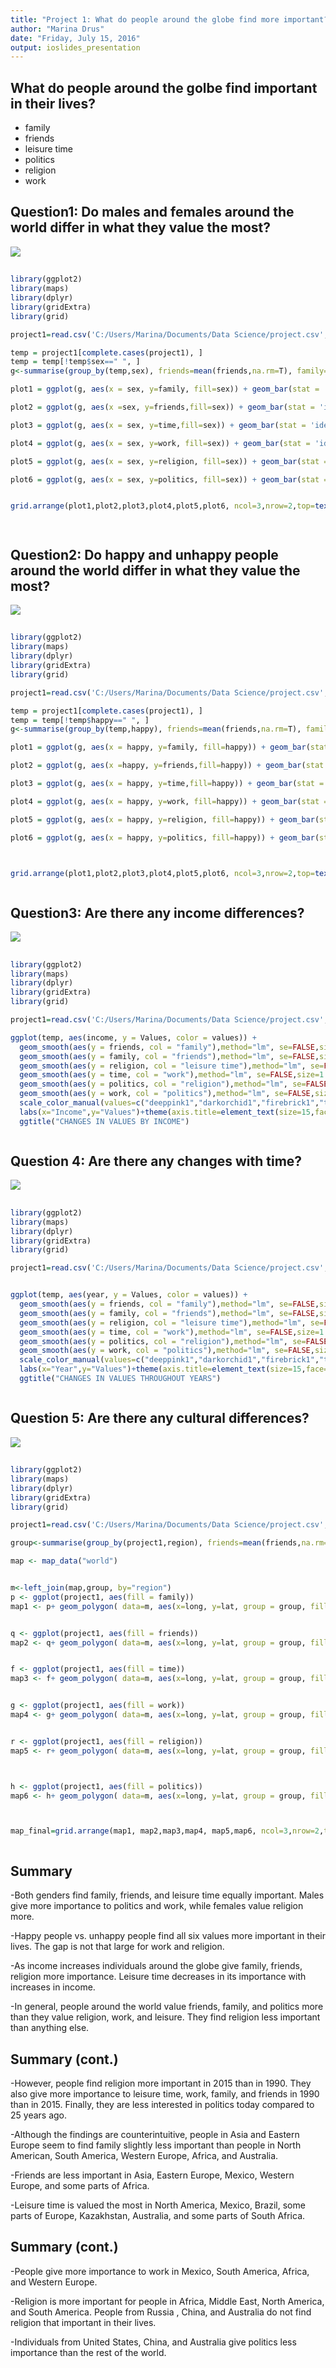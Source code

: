 ---
title: "Project 1: What do people around the globe find more important?"
author: "Marina Drus"
date: "Friday, July 15, 2016"
output: ioslides_presentation
---

## What do people around the golbe find important in their lives?

- family
- friends
- leisure time
- politics
- religion
- work


## Question1: Do males and females around the world differ in what they value the most?

<div class="centered">
![](pic4.png)

## 

```{r echo=FALSE, message=FALSE, warning=FALSE}

library(ggplot2)
library(maps)
library(dplyr)
library(gridExtra)
library(grid)

project1=read.csv('C:/Users/Marina/Documents/Data Science/project.csv',header=TRUE, sep="," )

temp = project1[complete.cases(project1), ]
temp = temp[!temp$sex==" ", ]
g<-summarise(group_by(temp,sex), friends=mean(friends,na.rm=T), family=mean(family, na.rm=T),work=mean(work,na.rm=T),time=mean(time,na.rm=T), politics=mean(politics,na.rm=T), religion=mean(religion,na.rm=T))

plot1 = ggplot(g, aes(x = sex, y=family, fill=sex)) + geom_bar(stat = 'identity',width=.7)+ scale_fill_manual(values=c("violetred1","darkorchid1"),guide = FALSE)+theme(axis.title=element_text(size=15,face="bold"),axis.text.x = element_text(size=12,face="bold"))+labs(x=NULL,y="Family")

plot2 = ggplot(g, aes(x =sex, y=friends,fill=sex)) + geom_bar(stat = 'identity',width=.7)+ scale_fill_manual(values=c("violetred1","darkorchid1"),guide = FALSE)+theme(axis.title=element_text(size=15,face="bold"),axis.text.x = element_text(size=12,face="bold"))+labs(x=NULL,y="Friends")

plot3 = ggplot(g, aes(x = sex, y=time,fill=sex)) + geom_bar(stat = 'identity',width=.7)+ scale_fill_manual(values=c("violetred1","darkorchid1"),guide = FALSE)+theme(axis.title=element_text(size=15,face="bold"),axis.text.x = element_text(size=12,face="bold"))+labs(x=NULL,y="Leisure Time")

plot4 = ggplot(g, aes(x = sex, y=work, fill=sex)) + geom_bar(stat = 'identity',width=.7)+ scale_fill_manual(values=c("violetred1","darkorchid1"),guide = FALSE)+theme(axis.title=element_text(size=15,face="bold"),axis.text.x = element_text(size=12,face="bold"))+labs(x=NULL,y="Work")

plot5 = ggplot(g, aes(x = sex, y=religion, fill=sex)) + geom_bar(stat = 'identity',width=.7)+ scale_fill_manual(values=c("violetred1","darkorchid1"),guide = FALSE)+theme(axis.title=element_text(size=15,face="bold"),axis.text.x = element_text(size=12,face="bold"))+labs(x=NULL,y="Religion")

plot6 = ggplot(g, aes(x = sex, y=politics, fill=sex)) + geom_bar(stat = 'identity',width=.7)+ scale_fill_manual(values=c("violetred1","darkorchid1"), guide = FALSE)+theme(axis.title=element_text(size=15,face="bold"),axis.text.x = element_text(size=12,face="bold"))+labs(x=NULL,y="Politics")


grid.arrange(plot1,plot2,plot3,plot4,plot5,plot6, ncol=3,nrow=2,top=textGrob("VALUES BY GENDER", gp=gpar(fontsize=17,font=2)))




```


## Question2: Do happy and unhappy people around the world differ in what they value the most?

<div class="centered">
![](pic6.png)

## 

```{r echo=FALSE}

library(ggplot2)
library(maps)
library(dplyr)
library(gridExtra)
library(grid)

project1=read.csv('C:/Users/Marina/Documents/Data Science/project.csv',header=TRUE, sep="," )

temp = project1[complete.cases(project1), ]
temp = temp[!temp$happy==" ", ]
g<-summarise(group_by(temp,happy), friends=mean(friends,na.rm=T), family=mean(family, na.rm=T),work=mean(work,na.rm=T),time=mean(time,na.rm=T), politics=mean(politics,na.rm=T), religion=mean(religion,na.rm=T))

plot1 = ggplot(g, aes(x = happy, y=family, fill=happy)) + geom_bar(stat = 'identity',width=.7)+ scale_fill_manual(values=c("orchid1","pink3"),guide = FALSE)+theme(axis.title=element_text(size=15,face="bold"),axis.text.x = element_text(,size=12,face="bold"))+labs(x=NULL,y="Family")

plot2 = ggplot(g, aes(x =happy, y=friends,fill=happy)) + geom_bar(stat = 'identity',width=.7)+ scale_fill_manual(values=c("orchid1","pink3"),guide = FALSE)+theme(axis.title=element_text(size=15,face="bold"),axis.text.x = element_text(size=12,face="bold"))+labs(x=NULL,y="Friends")

plot3 = ggplot(g, aes(x = happy, y=time,fill=happy)) + geom_bar(stat = 'identity',width=.7)+ scale_fill_manual(values=c("orchid1","pink3"),guide = FALSE)+theme(axis.title=element_text(size=15,face="bold"),axis.text.x = element_text(size=12,face="bold"))+labs(x=NULL,y="Leisure Time")

plot4 = ggplot(g, aes(x = happy, y=work, fill=happy)) + geom_bar(stat = 'identity',width=.7)+ scale_fill_manual(values=c("orchid1","pink3"),guide = FALSE)+theme(axis.title=element_text(size=15,face="bold"),axis.text.x = element_text(size=12,face="bold"))+labs(x=NULL,y="Work")

plot5 = ggplot(g, aes(x = happy, y=religion, fill=happy)) + geom_bar(stat = 'identity',width=.7)+ scale_fill_manual(values=c("orchid1","pink3"),guide = FALSE)+theme(axis.title=element_text(size=15,face="bold"),axis.text.x = element_text(size=12,face="bold"))+labs(x=NULL,y="Religion")

plot6 = ggplot(g, aes(x = happy, y=politics, fill=happy)) + geom_bar(stat = 'identity',width=.7)+ scale_fill_manual(values=c("orchid1","pink3"), guide = FALSE)+theme(axis.title=element_text(size=15,face="bold"),axis.text.x = element_text(size=12,face="bold"))+labs(x=NULL,y="Politics")



grid.arrange(plot1,plot2,plot3,plot4,plot5,plot6, ncol=3,nrow=2,top=textGrob("VALUES BY HAPPINESS", gp=gpar(fontsize=17,font=2)))



```

## Question3: Are there any income differences?

<div class="centered">
![](pic2.png)

## 

```{r echo=FALSE}

library(ggplot2)
library(maps)
library(dplyr)
library(gridExtra)
library(grid)

project1=read.csv('C:/Users/Marina/Documents/Data Science/project.csv',header=TRUE, sep="," )

ggplot(temp, aes(income, y = Values, color = values)) + 
  geom_smooth(aes(y = friends, col = "family"),method="lm", se=FALSE,size=1.2)+
  geom_smooth(aes(y = family, col = "friends"),method="lm", se=FALSE,size=1.2)+
  geom_smooth(aes(y = religion, col = "leisure time"),method="lm", se=FALSE,size=1.2)+
  geom_smooth(aes(y = time, col = "work"),method="lm", se=FALSE,size=1.2)+
  geom_smooth(aes(y = politics, col = "religion"),method="lm", se=FALSE,size=1.2)+
  geom_smooth(aes(y = work, col = "politics"),method="lm", se=FALSE,size=1.2)+
  scale_color_manual(values=c("deeppink1","darkorchid1","firebrick1","turquoise1","chartreuse1","dodgerblue1"))+
  labs(x="Income",y="Values")+theme(axis.title=element_text(size=15,face="bold"),legend.text=element_text(size=12),legend.title=element_text(size=14,face="bold"),plot.title = element_text(size = 15, face = "bold"))+
  ggtitle("CHANGES IN VALUES BY INCOME")



```

## Question 4: Are there any changes with time?

<div class="centered">
![](pic7.png)

##

```{r echo=FALSE}

library(ggplot2)
library(maps)
library(dplyr)
library(gridExtra)
library(grid)

project1=read.csv('C:/Users/Marina/Documents/Data Science/project.csv',header=TRUE, sep="," )


ggplot(temp, aes(year, y = Values, color = values)) + 
  geom_smooth(aes(y = friends, col = "family"),method="lm", se=FALSE,size=1.2)+
  geom_smooth(aes(y = family, col = "friends"),method="lm", se=FALSE,size=1.2)+
  geom_smooth(aes(y = religion, col = "leisure time"),method="lm", se=FALSE,size=1.2)+
  geom_smooth(aes(y = time, col = "work"),method="lm", se=FALSE,size=1.2)+
  geom_smooth(aes(y = politics, col = "religion"),method="lm", se=FALSE,size=1.2)+
  geom_smooth(aes(y = work, col = "politics"),method="lm", se=FALSE,size=1.2)+
  scale_color_manual(values=c("deeppink1","darkorchid1","firebrick1","turquoise1","chartreuse1","dodgerblue1"))+
  labs(x="Year",y="Values")+theme(axis.title=element_text(size=15,face="bold"),legend.text=element_text(size=12),legend.title=element_text(size=14,face="bold"),plot.title = element_text(size = 15, face = "bold"))+
  ggtitle("CHANGES IN VALUES THROUGHOUT YEARS")



```


## Question 5: Are there any cultural differences? 

<div class="centered">
![](pic1.png)

##

```{r echo=FALSE,message=FALSE, warning=FALSE}

library(ggplot2)
library(maps)
library(dplyr)
library(gridExtra)
library(grid)

project1=read.csv('C:/Users/Marina/Documents/Data Science/project.csv',header=TRUE, sep="," )

group<-summarise(group_by(project1,region), friends=mean(friends,na.rm=T), family=mean(family, na.rm=T),work=mean(work,na.rm=T),time=mean(time,na.rm=T), politics=mean(politics,na.rm=T), religion=mean(religion,na.rm=T))

map <- map_data("world")


m<-left_join(map,group, by="region")
p <- ggplot(project1, aes(fill = family))
map1 <- p+ geom_polygon( data=m, aes(x=long, y=lat, group = group, fill=family),colour="grey0")+scale_fill_gradient(name="FAMILY",low = "white", high ="deeppink1", space = "Lab",na.value = "grey98", guide = "colorbar")+theme(legend.position="top",legend.key.size = unit(.4, "cm"),legend.title=element_text(size=12))


q <- ggplot(project1, aes(fill = friends))
map2 <- q+ geom_polygon( data=m, aes(x=long, y=lat, group = group, fill=friends),colour="grey0")+scale_fill_gradient(name="FRIENDS", low = "white", high ="darkorchid1", space = "Lab",na.value = "grey98", guide = "colorbar")+theme(legend.position="top",legend.key.size = unit(.4, "cm"),legend.title=element_text(size=12))


f <- ggplot(project1, aes(fill = time))
map3 <- f+ geom_polygon( data=m, aes(x=long, y=lat, group = group, fill=time),colour="grey0")+scale_fill_gradient(name="LEISURE TIME",low = "white", high ="firebrick1", space = "Lab",na.value = "grey98", guide = "colorbar")+theme(legend.position="top",legend.key.size = unit(.4, "cm"),legend.title=element_text(size=12))


g <- ggplot(project1, aes(fill = work))
map4 <- g+ geom_polygon( data=m, aes(x=long, y=lat, group = group, fill=work),colour="grey0")+scale_fill_gradient(name="WORK",low = "white", high ="turquoise1", space = "Lab",na.value = "grey98", guide = "colorbar")+theme(legend.position="bottom")+theme(legend.position="top",legend.key.size = unit(.4, "cm"),legend.title=element_text(size=12))


r <- ggplot(project1, aes(fill = religion))
map5 <- r+ geom_polygon( data=m, aes(x=long, y=lat, group = group, fill=religion),colour="grey0")+scale_fill_gradient(name="RELIGION",low = "white", high ="chartreuse1", space = "Lab",na.value = "grey98", guide = "colorbar")+theme(legend.position="top",legend.key.size = unit(.4, "cm"),legend.title=element_text(size=12))



h <- ggplot(project1, aes(fill = politics))
map6 <- h+ geom_polygon( data=m, aes(x=long, y=lat, group = group, fill=politics),colour="grey0")+scale_fill_gradient(name="POLITICS",low = "white", high ="dodgerblue1", space = "Lab",na.value = "grey98", guide = "colorbar")+theme(legend.position="top",legend.key.size = unit(.4, "cm"),legend.title=element_text(size=12))



map_final=grid.arrange(map1, map2,map3,map4, map5,map6, ncol=3,nrow=2,top=textGrob("VALUES AROUND THE GLOB", gp=gpar(fontsize=17,font=2)))



```

## Summary

-Both genders find family, friends, and leisure time equally important. Males give more importance to politics and work, while females value religion more. 

-Happy people vs. unhappy people find all six values more important in their lives. The gap is not that large for work and religion. 

-As income increases individuals around the globe give family, friends, religion more importance. Leisure time decreases in its importance with increases in income. 

-In general, people around the world value friends, family, and politics more than they value religion, work, and leisure. They find religion less important than anything else. 


## Summary (cont.)

-However, people find religion more important in 2015 than in 1990. They also give more importance to leisure time, work, family, and friends in 1990 than in 2015. Finally, they are less interested in politics today compared to 25 years ago.

-Although the findings are counterintuitive, people in Asia and Eastern Europe seem to find family slightly less important than people in North American, South America, Western Europe, Africa, and Australia. 

-Friends are less important in Asia, Eastern Europe, Mexico, Western Europe, and some parts of Africa.

-Leisure time is valued the most in North America, Mexico, Brazil, some parts of Europe, Kazakhstan, Australia, and some parts of South Africa. 

## Summary (cont.)

-People give more importance to work in Mexico, South America, Africa, and Western Europe.

-Religion is more important for people in Africa, Middle East, North America, and South America. People from Russia , China, and Australia do not find religion that important in their lives. 

-Individuals from United States, China, and Australia  give politics less importance than the rest of the world.

